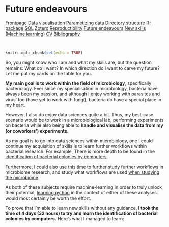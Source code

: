 # Future endeavours

<body id="start">
<div class="topnav">
  <a href='index.html#Frontpage'>Frontpage</a>
  <a href='data-visualisation.html#data-visualisation'>Data visualisation</a>
  <a href='parametized-data-germany.html#parametized-data'>Parametizing data</a>
  <a href='directory-structure.html#directory-structure'>Directory structure</a>
  <a href='creating-a-r-package.html#creating-a-r-package'>R-package</a>
  <a href='sql.html#SQL'>SQL</a>
  <a href='bibliography-using-zotero.html#Bibliography using Zotero'>Zotero</a>
  <a href='open-reproductibility-analysis.html#open-reproductibility-analysis'>Reproductibility</a>
  <a href='future-endeavours.html#future-endeavours'>Future endeavours</a>
  <a href='new-skills.html#new-skills'> New skills (Machine learning)</a>
  <a href='cv.html#cv'>CV</a>
  <a href='bibliography.html#bibliography'>Bibliography</a>
</div>


&nbsp;

```r
knitr::opts_chunk$set(echo = TRUE)
```

So, you might know who I am and what my skills are, but the question remains: What do I want? In which direction do I want to carve my future? Let me put my cards on the table for you.

__My main goal is to work within the field of microbiology__, specifically bacteriology. Ever since my specialisation in microbiology, bacteria have always been my passion, and although I enjoy working with parasites and virus' too (have yet to work with fungi), bacteria do have a special place in my heart.

However, I also do enjoy data sciences quite a bit. Thus, my best-case scenario would be to work in a microbiological lab, performing experiments on bacteria while also being able to __handle and visualise the data from my (or coworkers') experiments__.

As my goal is to go into data sciences within microbiology, one I could continue my acquisition of skills is to learn further workflows within bacterial research. For example, There is more depth to be found in the [identification of bacterial colonies by computers](https://towardsdatascience.com/recognition-and-counting-of-microorganisms-on-petri-dishes-53a499283dc8). 

Furthermore, I could also use this time to further study further workflows in microbiome research, and study what workflows are used [when studying the microbiome](https://builtin.com/data-science/microbiome-research-data-science).

As both of these subjects require machine-learning in order to truly unlock their potential, [learning python](https://automatetheboringstuff.com/) in the context of either of these analyses would most certainly be worth the effort.

To prove that I'm able to learn new skills without any guidance, __I took the time of 4 days (32 hours) to try and learn the identification of bacterial colonies by computers.__ Here's what I managed to learn: 

